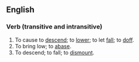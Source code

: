 ==English==
===Verb (transitive and intransitive)===
#To cause to [[descend]]; to [[lower]]; to let [[fall]]; to [[doff]].
#To bring low; to [[abase]].
#To descend; to fall; to [[dismount]].